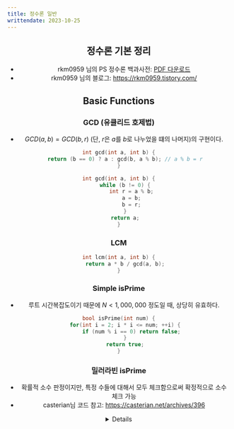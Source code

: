 ```yaml
---
title: 정수론 일반
writtendate: 2023-10-25
---
```


<Header />

## 정수론 기본 정리

- rkm0959 님의 PS 정수론 백과사전: <a href="/assets/NumberTheory.pdf">PDF 다운로드</a>
- rkm0959 님의 블로그: https://rkm0959.tistory.com/

## Basic Functions

### GCD (유클리드 호제법)

- $GCD(a, b) = GCD(b, r)$ (단, $r$은 $a$를 $b$로 나누었을 떄의 나머지)의 구현이다.

```cpp
int gcd(int a, int b) {
    return (b == 0) ? a : gcd(b, a % b); // a % b = r
}
```

```cpp
int gcd(int a, int b) {
    while (b != 0) {
        int r = a % b;
        a = b;
        b = r;
    }
    return a;
}
```

### LCM

```cpp
int lcm(int a, int b) {
    return a * b / gcd(a, b);
}
```

### Simple isPrime

- 루트 시간복잡도이기 때문에 $N \lt 1,000,000$ 정도일 때, 상당히 유효하다.

```cpp
bool isPrime(int num) {
    for(int i = 2; i * i <= num; ++i) {
        if (num % i == 0) return false;
    }
    return true;
}
```

### 밀러라빈 isPrime

- 확률적 소수 판정이지만, 특정 수들에 대해서 모두 체크함으로써 확정적으로 소수 체크 가능
- casterian님 코드 참고: https://casterian.net/archives/396

<Details>
```cpp
typedef unsigned long long ull;

ull checker[] = {2ULL, 325ULL, 9375ULL, 28178ULL, 450775ULL, 9780504ULL, 1795265022ULL};
// int checker[] = {2, 7, 61}; // int 범위일 때

ull addmod(ull x, ull y, ull m) {
    if (x >= m - y) {
        return x - (m - y);
    } else {
        return x + y;
    }
}
ull mulmod(ull x, ull y, ull m) {
    ull r = 0ULL;
    while (y > 0) {
        if (y % 2 == 1)
            r = addmod(r, x, m);
        x = addmod(x, x, m);
        y /= 2;
    }
    return r;
}
ull powmod(ull x, ull y, ull m) {
    ull r = 1ULL;
    while (y > 0) {
        if (y % 2 == 1) {
            r = mulmod(r, x, m);
        }
        x = mulmod(x, x, m);
        y /= 2;
    }
    return r;
}

// Miller-Rabin checker
// true를 리턴한다고 해서 무조건 소수인 것은 아님. (확률적 소수)
// 그러나 특정 수들에 대해 (checker 배열) 모두 검사한다면, 확정적으로 소수임을 판별가능.
// (log n)^3 알고리즘
bool MR(ull N, ull A) {
    ull d = N - 1;
    while (d % 2 == 0) {
        if (powmod(A, d, N) == N - 1) {
            return true;
        }
        d /= 2;
    }

    ull tmp = powmod(A, d, N);
    if (tmp == N - 1 || tmp == 1) { // a^(d*2^r) mod n = -1 판정 하는 부분임
        return true;
    } else {
        return false;
    }
}

bool isPrime(ull N) {
    if (N <= 1) {
        return false;
    } else if (N == 2) {
        return true;
    } else if (N <= 10'000'000'000ULL) { // 기존 방법이 빠른 구간 + 밀러라빈 checker 수보다 작은 구간
        for (ull i = 3ULL; i * i <= N; i += 2) { // 홀수만 검사한다.
            if (N % i == 0ULL) return false; // 나누어 떨어지면, 소수
        }
        return true;
    } else {
        for (int i = 0; i < 7; i++) { // 7: checker size
            ull A = checker[i];
            if (MR(N, A) == false) {
                return false;
            }
        }
        return true;
    }
}
```
</Details>

### 에라스토테네스의 채(Sieve)

```cpp
vector<int> getPrimes(int MAX) {
    vector<int> memo(MAX + 1, 0);
    vector<int> res;
    int i;
    for(i = 2; i * i <= MAX; ++i) {
        if (memo[i] != 0) continue;
        res.push_back(i);
        for(int j = i * i; j <= MAX; j += i) {
            memo[j] = 1;
        }
    }
    for(; i <= MAX; ++i)
        if (memo[i] == 0)
            res.push_back(i);

    return res;
}
```

### Linear Sieve

- `sp` 에 들어있는 해당 숫자의 제일 작은 소인수는 덤이다.

```cpp
vector<int> getPrimes(int MAX) {
    vector<int> sp(MAX + 1, 0);
    vector<int> res;
    for(int i = 2; i <= MAX; ++i) {
        if (sp[i] == 0) res.push_back(i);
        for(auto& j: res) {
            if (i * j > MAX) break;
            sp[i * j] = j;
            if (i % j == 0) break; // 이미 체로 걸러졌으므로 더이상 보지 않음
        }
    }
    return res;
}
```


## Time Complexity

- GCD: $O(\log A + \log B)$
    - 한번 재귀를 돌 때마다 적어도 수가 $\frac 1 2$이 되므로, 로그 시간복잡도가 된다.
- LCM: $O(\log A + \log B)$
    - GCD에 달려있다.
- Simple isPrime: $O(\sqrt N)$
- 밀러라빈 isPrime: $O(k \log^3 N)$
    - k는 테스트해야하는 숫자의 수
- 에라스토테네스의 채 구성: $O(\N \log \log N)$
- Linear Sieve 구성: $O(N)$

<Comment />
